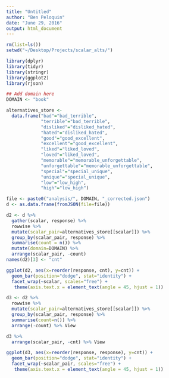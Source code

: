 ```yaml
---
title: "Untitled"
author: "Ben Peloquin"
date: "June 29, 2016"
output: html_document
---
```


```r
rm(list=ls())
setwd("~/Desktop/Projects/scalar_alts/")
```


```r
library(dplyr)
library(tidyr)
library(stringr)
library(ggplot2)
library(rjson)
```

```r
## Add domain here
DOMAIN <- "book"

alternatives_store <-
  data.frame("bad"="bad_terrible",
             "terrible"="bad_terrible",
             "disliked"="disliked_hated",
             "hated"="disliked_hated",
             "good"="good_excellent",
             "excellent"="good_excellent",
             "liked"="liked_loved",
             "loved"="liked_loved",
             "memorable"="memorable_unforgettable",
             "unforgettable"="memorable_unforgettable",
             "special"="special_unique",
             "unique"="special_unique",
             "low"="low_high",
             "high"="low_high")
```

```r
file <- paste0("analysis/", DOMAIN, "_corrected.json")
d <- as.data.frame(fromJSON(file=file))
```

```r
d2 <- d %>%
  gather(scalar, response) %>%
  rowwise %>%
  mutate(scalar_pair=alternatives_store[[scalar]]) %>%
  group_by(scalar_pair, response) %>%
  summarise(count = n()) %>%
  mutate(domain=DOMAIN) %>%
  arrange(scalar_pair, -count)
names(d2)[3] <- "cnt"

ggplot(d2, aes(x=reorder(response, cnt), y=cnt)) +
  geom_bar(position="dodge", stat="identity") +
  facet_wrap(~scalar, scales="free") +
   theme(axis.text.x = element_text(angle = 45, hjust = 1))
```

```r
d3 <- d2 %>%
  rowwise %>%
  mutate(scalar_pair=alternatives_store[[scalar]]) %>%
  group_by(scalar_pair, response) %>%
  summarise(count=n()) %>%
  arrange(-count) %>% View

d3 %>%
  arrange(scalar_pair, -cnt) %>% View

ggplot(d3, aes(x=reorder(response, response), y=cnt)) +
  geom_bar(position="dodge", stat="identity") +
  facet_wrap(~scalar_pair, scales="free") +
   theme(axis.text.x = element_text(angle = 45, hjust = 1))
```




